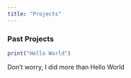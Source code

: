 ```yaml
---
title: "Projects"
---
```


### Past Projects

```r
print("Hello World")
```

Don't worry, I did more than Hello World